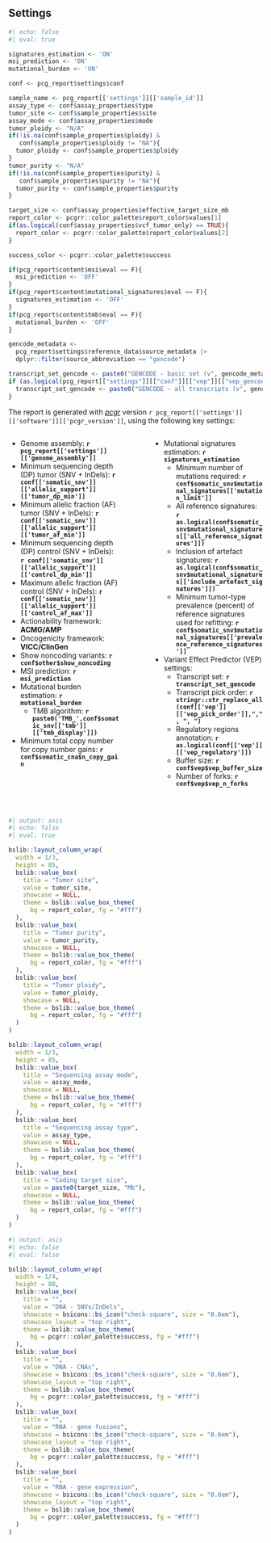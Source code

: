 ## Settings

```r
#| echo: false
#| eval: true

signatures_estimation <- 'ON'
msi_prediction <- 'ON'
mutational_burden <- 'ON'

conf <- pcg_report$settings$conf

sample_name <- pcg_report[['settings']][['sample_id']]
assay_type <- conf$assay_properties$type
tumor_site <- conf$sample_properties$site
assay_mode <- conf$assay_properties$mode
tumor_ploidy <- "N/A"
if(!is.na(conf$sample_properties$ploidy) &
   conf$sample_properties$ploidy != "NA"){
  tumor_ploidy <- conf$sample_properties$ploidy
}
tumor_purity <- "N/A"
if(!is.na(conf$sample_properties$purity) &
   conf$sample_properties$purity != "NA"){
  tumor_purity <- conf$sample_properties$purity
}

target_size <- conf$assay_properties$effective_target_size_mb
report_color <- pcgrr::color_palette$report_color$values[1]
if(as.logical(conf$assay_properties$vcf_tumor_only) == TRUE){
  report_color <- pcgrr::color_palette$report_color$values[2]
}

success_color <- pcgrr::color_palette$success

if(pcg_report$content$msi$eval == F){
  msi_prediction <- 'OFF'
}
if(pcg_report$content$mutational_signatures$eval == F){
  signatures_estimation <- 'OFF'
}
if(pcg_report$content$tmb$eval == F){
  mutational_burden <- 'OFF'
}

gencode_metadata <- 
  pcg_report$settings$reference_data$source_metadata |>
  dplyr::filter(source_abbreviation == "gencode")

transcript_set_gencode <- paste0("GENCODE - basic set (v", gencode_metadata$source_version, ")")
if (as.logical(pcg_report[["settings"]][["conf"]][["vep"]][["vep_gencode_basic"]]) == F) {
  transcript_set_gencode <- paste0("GENCODE - all transcripts (v", gencode_metadata$source_version, ")")
}
```

The report is generated with _[pcgr](https://github.com/sigven/pcgr)_ version `r pcg_report[['settings']][['software']][['pcgr_version']]`, using the following key settings:

:::: {.columns}

::: {.column width="47.5%"}
* Genome assembly: __`r pcg_report[['settings']][['genome_assembly']]`__
* Minimum sequencing depth (DP) tumor (SNV + InDels): __`r conf[['somatic_snv']][['allelic_support']][['tumor_dp_min']]`__
* Minimum allelic fraction (AF) tumor (SNV + InDels): __`r conf[['somatic_snv']][['allelic_support']][['tumor_af_min']]`__
* Minimum sequencing depth (DP) control (SNV + InDels): __`r conf[['somatic_snv']][['allelic_support']][['control_dp_min']]`__
* Maximum allelic fraction (AF) control (SNV + InDels): __`r conf[['somatic_snv']][['allelic_support']][['control_af_max']]`__
* Actionability framework: __ACMG/AMP__
* Oncogenicity framework: __VICC/ClinGen__
* Show noncoding variants: __`r conf$other$show_noncoding `__
* MSI prediction: __`r msi_prediction`__
* Mutational burden estimation: __`r mutational_burden`__
  * TMB algorithm: __`r paste0('TMB_',conf$somatic_snv[['tmb']][['tmb_display']])`__ 
* Minimum total copy number for copy number gains: __`r conf$somatic_cna$n_copy_gain`__
:::

::: {.column width="5%"}
<!-- empty column to create gap -->
:::

::: {.column width="47.5%"}
* Mutational signatures estimation: __`r signatures_estimation`__
  * Minimum number of mutations required: __`r conf$somatic_snv$mutational_signatures[['mutation_limit']]`__
  * All reference signatures: __`r as.logical(conf$somatic_snv$mutational_signatures[['all_reference_signatures']])`__
  * Inclusion of artefact signatures: __`r as.logical(conf$somatic_snv$mutational_signatures[['include_artefact_signatures']])`__
  * Minimum tumor-type prevalence (percent) of reference signatures used for refitting: __`r conf$somatic_snv$mutational_signatures[['prevalence_reference_signatures']]`__
* Variant Effect Predictor (VEP) settings:
  * Transcript set: __`r transcript_set_gencode`__
  * Transcript pick order: __`r stringr::str_replace_all(conf[['vep']][['vep_pick_order']],",", ", ")`__
  * Regulatory regions annotation: __`r as.logical(conf[['vep']][['vep_regulatory']])`__
  * Buffer size: __`r conf$vep$vep_buffer_size`__
  * Number of forks: __`r conf$vep$vep_n_forks`__

:::

::::

<br>


```r
#| output: asis
#| echo: false
#| eval: true

bslib::layout_column_wrap(
  width = 1/3,
  height = 85,
  bslib::value_box(
    title = "Tumor site",
    value = tumor_site,
    showcase = NULL,
    theme = bslib::value_box_theme(
      bg = report_color, fg = "#fff")
  ),
  bslib::value_box(
    title = "Tumor purity",
    value = tumor_purity,
    showcase = NULL,
    theme = bslib::value_box_theme(
      bg = report_color, fg = "#fff")
  ),
  bslib::value_box(
    title = "Tumor ploidy",
    value = tumor_ploidy,
    showcase = NULL,
    theme = bslib::value_box_theme(
      bg = report_color, fg = "#fff")
  )
)

bslib::layout_column_wrap(
  width = 1/3,
  height = 85,
  bslib::value_box(
    title = "Sequencing assay mode",
    value = assay_mode,
    showcase = NULL,
    theme = bslib::value_box_theme(
      bg = report_color, fg = "#fff")
  ),
  bslib::value_box(
    title = "Sequencing assay type",
    value = assay_type,
    showcase = NULL,
    theme = bslib::value_box_theme(
      bg = report_color, fg = "#fff")
  ),
  bslib::value_box(
    title = "Coding target size",
    value = paste0(target_size, "Mb"),
    showcase = NULL,
    theme = bslib::value_box_theme(
      bg = report_color, fg = "#fff")
  )
)

```

```r
#| output: asis
#| echo: false
#| eval: false

bslib::layout_column_wrap(
  width = 1/4,
  height = 80,
  bslib::value_box(
    title = "",
    value = "DNA - SNVs/InDels",
    showcase = bsicons::bs_icon("check-square", size = "0.6em"),
    showcase_layout = "top right",
    theme = bslib::value_box_theme(
      bg = pcgrr::color_palette$success, fg = "#fff")
  ),
  bslib::value_box(
    title = "",
    value = "DNA - CNAs",
    showcase = bsicons::bs_icon("check-square", size = "0.6em"),
    showcase_layout = "top right",
    theme = bslib::value_box_theme(
      bg = pcgrr::color_palette$success, fg = "#fff")
  ),
  bslib::value_box(
    title = "",
    value = "RNA - gene fusions",
    showcase = bsicons::bs_icon("check-square", size = "0.6em"),
    showcase_layout = "top right",
    theme = bslib::value_box_theme(
      bg = pcgrr::color_palette$success, fg = "#fff")
  ),
  bslib::value_box(
    title = "",
    value = "RNA - gene expression",
    showcase = bsicons::bs_icon("check-square", size = "0.6em"),
    showcase_layout = "top right",
    theme = bslib::value_box_theme(
      bg = pcgrr::color_palette$success, fg = "#fff")
  )
)
```



